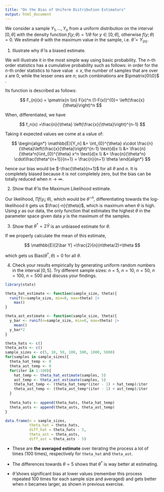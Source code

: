 ```yaml
---
title: "On the Bias of Uniform Distribution Estimators"
output: html_document
---
```


We consider a sample $Y_1,\ldots,Y_n$ from a uniform distribution on the interval $\left[0, \theta\right]$ with the density function $f(y;\theta) = 1/\theta$ for $y\in\left[0,\theta\right]$, otherwise $f(y;\theta) = 0$. We estimate $\theta$ with the maximum value in the sample, i.e. $\hat \theta = Y_{(n)}$.

1.  Illustrate why $\hat \theta$ is a biased estimate.

We will illustrate it in the most simple way using basic probability. The $n$-th order statistics has a cumulative probability such as follows: in order for the $n$-th order statistics to have value $\leq x$, the number of samples that are over $x$ are 0, while the lesser ones are $n$; such combinations are $\pmatrix{0\\0}$ .

Its function is described as follows:

$$
F_{n}(x) = \pmatrix{n \\n} F(x)^n (1-F(x))^{0}= \left(\frac{x}{\theta}\right)^n
$$

When, differentiated, we have

$$
f_n(x) =\frac{n}{\theta} \left(\frac{x}{\theta}\right)^{n-1}
$$

Taking it expected values we come at a value of:

$$
\begin{align*}
\mathbb{E}[Y_n] &= \int_{0}^{\theta} x\cdot \frac{n}{\theta}\left(\frac{x}{\theta}\right)^{n-1} \text{d}x \\
&= \frac{n}{\theta^n}\int_{0}^{\theta} x^n \text{d}x \\
&= \frac{n}{\theta^n} \cdot\frac{\theta^{n+1}}{n+1} = \frac{n}{n+1} \theta
\end{align*}
$$

hence our bias would be $-\frac{\theta}{n+1}$ for all $\theta$ and $n$. It is completely biased because it is not completely zero, but the bias can be totally reduced when $n \to \infty$.

2.  Show that $\hat \theta$ is the Maximum Likelihood estimate.

Our likelihood, $\prod f(y_i ;\theta)$, which would be $\theta^{-n}$, differentiating towards the log-likelihood it gets us $\frac{-n}{\theta}$, which is maximum when $\theta$ is high. Using $y$ as our data, the only function that estimates the highest $\theta$ in the parameter space given data $y$ is the maximum of the samples.

3.  Show that $\theta^\ast = 2\bar Y$ is an unbiased estimate for $\theta$.

If we properly calculate the mean of this estimate,

$$
\mathbb{E}[2\bar Y] =\frac{2}{n}(n\theta/2)=\theta
$$

which gets us $\text{Bias}(\theta^\ast, \theta) = 0$ for all $\theta$.

4.  Check your results empirically by generating uniform random numbers in the interval $\left[0, 5\right]$. Try different sample sizes: $n=5$, $n=10$, $n=50$, $n=100$, $n=500$ and discuss your findings.

```r
library(stats)
```

```r
theta_hat_estimate <- function(sample_size, theta){
  runif(n=sample_size, min=0, max=theta) |>
    max()
}

theta_ast_estimate <- function(sample_size, theta){
  y_bar <- runif(n=sample_size, min=0, max=theta) |>
    mean()
  y_bar*2
}

theta_hats <- c()
theta_asts <- c()
sample_sizes <- c(5, 10, 50, 100, 500, 1000, 5000)
for(samples in sample_sizes){
  theta_hat_temp <- 0
  theta_ast_temp <- 0
  for(iter in 1:100){
    hat_temp <- theta_hat_estimate(samples, 5)
    ast_temp <- theta_ast_estimate(samples, 5)
    theta_hat_temp <- (theta_hat_temp*(iter - 1) + hat_temp)/iter
    theta_ast_temp <- (theta_ast_temp*(iter - 1) + ast_temp)/iter
  }
  
  theta_hats <- append(theta_hats, theta_hat_temp)
  theta_asts <- append(theta_asts, theta_ast_temp)
}

data.frame(n = sample_sizes, 
           theta_hat = theta_hats, 
           diff_hat = theta_hats - 5,
           theta_ast = theta_asts,
           diff_ast = theta_asts - 5)
```

-   These are **the averaged estimate** over iterating the process a lot of times (100 times), respectively for `theta_hat` and `theta_ast`.

-   The differences towards $\theta = 5$ shows that $\theta^\ast$ is way better at estimating.

-   $\hat\theta$ shows significant bias at lower values (remember this process repeated 100 times for each sample size and averaged) and gets better when $n$ becames larger, as shown in previous exercise.
